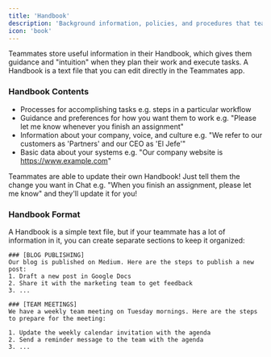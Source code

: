 ```yaml
---
title: 'Handbook'
description: 'Background information, policies, and procedures that teammates use to plan their work'
icon: 'book'
---
```


Teammates store useful information in their Handbook, which gives them guidance and "intuition" when they plan their work and execute tasks. A Handbook is a text file that you can edit directly in the Teammates app.

### Handbook Contents

- Processes for accomplishing tasks e.g. steps in a particular workflow
- Guidance and preferences for how you want them to work e.g. "Please let me know whenever you finish an assignment"
- Information about your company, voice, and culture e.g. "We refer to our customers as 'Partners' and our CEO as 'El Jefe'"
- Basic data about your systems e.g. "Our company website is https://www.example.com"

<Tip>
Teammates are able to update their own Handbook! Just tell them the change you want in Chat e.g. "When you finish an assignment, please let me know" and they'll update it for you!
</Tip>

### Handbook Format
A Handbook is a simple text file, but if your teammate has a lot of information in it, you can create separate sections to keep it organized:

```
### [BLOG PUBLISHING]
Our blog is published on Medium. Here are the steps to publish a new post:
1. Draft a new post in Google Docs
2. Share it with the marketing team to get feedback
3. ...

### [TEAM MEETINGS]
We have a weekly team meeting on Tuesday mornings. Here are the steps to prepare for the meeting:

1. Update the weekly calendar invitation with the agenda
2. Send a reminder message to the team with the agenda
3. ...
```
